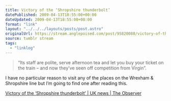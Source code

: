 ```yaml
---
title: Victory of the ‘Shropshire thunderbolt’
datePublished: 2009-04-13T18:55:00+00:00
dateUpdated: 2009-04-13T18:55:00+00:00
format: "link"
layout: "../../../layouts/posts/post.astro"
originalUrl: https://stream.anglepoised.com/post/95820088/victory-of-the-shropshire-thunderbolt-uk-news
source: tumblr stream
tags:
  - "linklog"
---
```


> &ldquo;Its staff are polite, serve afternoon tea and let you buy your ticket on the train &#8211; and now they&rsquo;ve seen off competition from Virgin&rdquo;.

I have no particular reason to visit any of the places on the Wrexham & Shropshire line but I&rsquo;m going to find one after reading this.

[Victory of the &#8216;Shropshire thunderbolt&#8217; | UK news | The Observer][1]

[1]: http://www.guardian.co.uk/uk/2009/apr/12/train-travel-virgin-wrexham-shropshire
